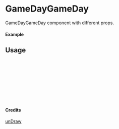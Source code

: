 
<Meta of={GameDayGameDay} title="unDraw/GameDayGameDay" />

# GameDayGameDay

GameDayGameDay component with different props.

#### Example

<Canvas of={GameDayGameDay.Primary} />

## Usage

```ts
import { GameDayGameDay } from "yadl-ui";

const Example = () => {
  return (
      <GameDayGameDay />
  );
};

export default Example;
```

#### Credits
[unDraw](https://undraw.co/illustrations)
